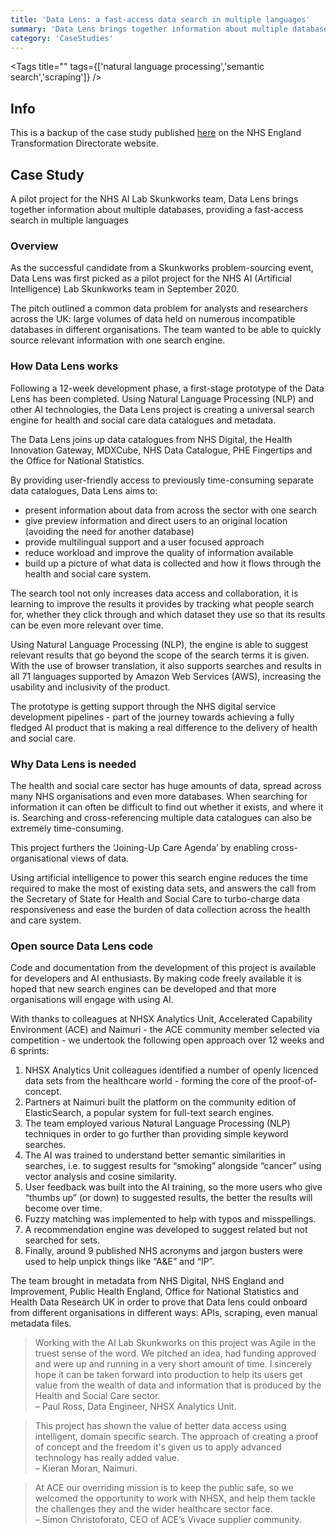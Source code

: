 ```yaml
---
title: 'Data Lens: a fast-access data search in multiple languages'
summary: 'Data Lens brings together information about multiple databases, providing a fast-access search in multiple languages.'
category: 'CaseStudies'
---
```


<Tags title="" tags={['natural language processing','semantic search','scraping']} />


## Info
This is a backup of the case study published [here](https://transform.england.nhs.uk/ai-lab/explore-all-resources/develop-ai/data-lens-a-fast-access-data-search-in-multiple-languages/) on the NHS England Transformation Directorate website.

## Case Study
A pilot project for the NHS AI Lab Skunkworks team, Data Lens brings together information about multiple databases, providing a fast-access search in multiple languages

### Overview
As the successful candidate from a Skunkworks problem-sourcing event, Data Lens was first picked as a pilot project for the NHS AI (Artificial Intelligence) Lab Skunkworks team in September 2020.

The pitch outlined a common data problem for analysts and researchers across the UK: large volumes of data held on numerous incompatible databases in different organisations. The team wanted to be able to quickly source relevant information with one search engine.

### How Data Lens works
Following a 12-week development phase, a first-stage prototype of the Data Lens has been completed. Using Natural Language Processing (NLP) and other AI technologies, the Data Lens project is creating a universal search engine for health and social care data catalogues and metadata.

The Data Lens joins up data catalogues from NHS Digital, the Health Innovation Gateway, MDXCube, NHS Data Catalogue, PHE Fingertips and the Office for National Statistics.


By providing user-friendly access to previously time-consuming separate data catalogues, Data Lens aims to:

- present information about data from across the sector with one search
- give preview information and direct users to an original location (avoiding the need for another database)
- provide multilingual support and a user focused approach
- reduce workload and improve the quality of information available
- build up a picture of what data is collected and how it flows through the health and social care system.

The search tool not only increases data access and collaboration, it is learning to improve the results it provides by tracking what people search for, whether they click through and which dataset they use so that its results can be even more relevant over time.

Using Natural Language Processing (NLP), the engine is able to suggest relevant results that go beyond the scope of the search terms it is given. With the use of browser translation, it also supports searches and results in all 71 languages supported by Amazon Web Services (AWS), increasing the usability and inclusivity of the product.

The prototype is getting support through the NHS digital service development pipelines - part of the journey towards achieving a fully fledged AI product that is making a real difference to the delivery of health and social care.

### Why Data Lens is needed
The health and social care sector has huge amounts of data, spread across many NHS organisations and even more databases. When searching for information it can often be difficult to find out whether it exists, and where it is. Searching and cross-referencing multiple data catalogues can also be extremely time-consuming.

This project furthers the ‘Joining-Up Care Agenda’ by enabling cross-organisational views of data.

Using artificial intelligence to power this search engine reduces the time required to make the most of existing data sets, and answers the call from the Secretary of State for Health and Social Care to turbo-charge data responsiveness and ease the burden of data collection across the health and care system.

### Open source Data Lens code
Code and documentation from the development of this project is available for developers and AI enthusiasts. By making code freely available it is hoped that new search engines can be developed and that more organisations will engage with using AI.

With thanks to colleagues at NHSX Analytics Unit, Accelerated Capability Environment (ACE) and Naimuri - the ACE community member selected via competition - we undertook the following open approach over 12 weeks and 6 sprints:

1. NHSX Analytics Unit colleagues identified a number of openly licenced data sets from the healthcare world - forming the core of the proof-of-concept.
2. Partners at Naimuri built the platform on the community edition of ElasticSearch, a popular system for full-text search engines.
3. The team employed various Natural Language Processing (NLP) techniques in order to go further than providing simple keyword searches.
4. The AI was trained to understand better semantic similarities in searches, i.e. to suggest results for “smoking” alongside “cancer” using vector analysis and cosine similarity.
5. User feedback was built into the AI training, so the more users who give “thumbs up” (or down) to suggested results, the better the results will become over time.
6. Fuzzy matching was implemented to help with typos and misspellings.
7. A recommendation engine was developed to suggest related but not searched for sets.
8. Finally, around 9 published NHS acronyms and jargon busters were used to help unpick things like “A&E” and “IP”.

The team brought in metadata from NHS Digital, NHS England and Improvement, Public Health England, Office for National Statistics and Health Data Research UK in order to prove that Data lens could onboard from different organisations in different ways: APIs, scraping, even manual metadata files.

> Working with the AI Lab Skunkworks on this project was Agile in the truest sense of the word. We pitched an idea, had funding approved and were up and running in a very short amount of time. I sincerely hope it can be taken forward into production to help its users get value from the wealth of data and information that is produced by the Health and Social Care sector.  
– Paul Ross, Data Engineer, NHSX Analytics Unit.

> This project has shown the value of better data access using intelligent, domain specific search. The approach of creating a proof of concept and the freedom it's given us to apply advanced technology has really added value.  
– Kieran Moran, Naimuri.

> At ACE our overriding mission is to keep the public safe, so we welcomed the opportunity to work with NHSX, and help them tackle the challenges they and the wider healthcare sector face.  
– Simon Christoforato, CEO of ACE’s Vivace supplier community.


